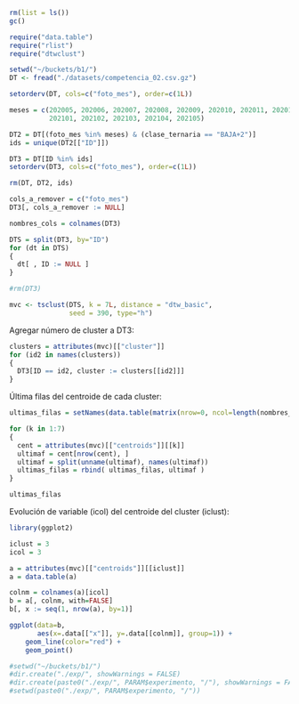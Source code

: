```r
rm(list = ls())
gc()

require("data.table")
require("rlist")
require("dtwclust")
```

```r
setwd("~/buckets/b1/")
DT <- fread("./datasets/competencia_02.csv.gz")

setorderv(DT, cols=c("foto_mes"), order=c(1L))
```


```r
meses = c(202005, 202006, 202007, 202008, 202009, 202010, 202011, 202012, 
          202101, 202102, 202103, 202104, 202105)

DT2 = DT[(foto_mes %in% meses) & (clase_ternaria == "BAJA+2")]
ids = unique(DT2[["ID"]])

DT3 = DT[ID %in% ids]
setorderv(DT3, cols=c("foto_mes"), order=c(1L))

rm(DT, DT2, ids)
```

```r
cols_a_remover = c("foto_mes")
DT3[, cols_a_remover := NULL]

nombres_cols = colnames(DT3)

DTS = split(DT3, by="ID")
for (dt in DTS)
{
  dt[ , ID := NULL ]
}

#rm(DT3)
```


```r
mvc <- tsclust(DTS, k = 7L, distance = "dtw_basic", 
               seed = 390, type="h")
```

Agregar número de cluster a DT3:
```r
clusters = attributes(mvc)[["cluster"]]
for (id2 in names(clusters))
{
  DT3[ID == id2, cluster := clusters[[id2]]]
}
```

Última filas del centroide de cada cluster:
```r
ultimas_filas = setNames(data.table(matrix(nrow=0, ncol=length(nombres_cols))), nombres_cols)

for (k in 1:7)
{
  cent = attributes(mvc)[["centroids"]][[k]]
  ultimaf = cent[nrow(cent), ]
  ultimaf = split(unname(ultimaf), names(ultimaf))
  ultimas_filas = rbind( ultimas_filas, ultimaf )
}

ultimas_filas
```

Evolución de variable (icol) del centroide del cluster (iclust): 
```r
library(ggplot2)

iclust = 3
icol = 3

a = attributes(mvc)[["centroids"]][[iclust]]
a = data.table(a)

colnm = colnames(a)[icol]
b = a[, colnm, with=FALSE]
b[, x := seq(1, nrow(a), by=1)]

ggplot(data=b, 
       aes(x=.data[["x"]], y=.data[[colnm]], group=1)) +
    geom_line(color="red") +
    geom_point()
```

```r
#setwd("~/buckets/b1/")
#dir.create("./exp/", showWarnings = FALSE)
#dir.create(paste0("./exp/", PARAM$experimento, "/"), showWarnings = FALSE)
#setwd(paste0("./exp/", PARAM$experimento, "/"))
```

